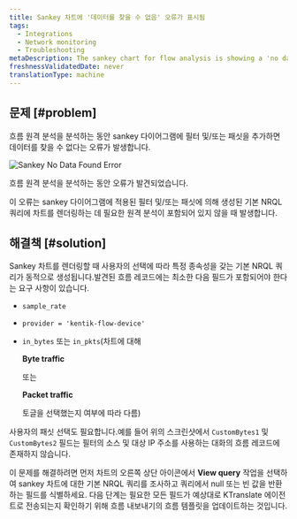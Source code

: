 ```yaml
---
title: Sankey 차트에 '데이터를 찾을 수 없음' 오류가 표시됨
tags:
  - Integrations
  - Network monitoring
  - Troubleshooting
metaDescription: The sankey chart for flow analysis is showing a 'no data found' error in your UI.
freshnessValidatedDate: never
translationType: machine
---
```



## 문제 [#problem]

흐름 원격 분석을 분석하는 동안 sankey 다이어그램에 필터 및/또는 패싯을 추가하면 데이터를 찾을 수 없다는 오류가 발생합니다.

<img
  title="Sankey No Data Found Error"
  alt="Sankey No Data Found Error"
  src={networkSankeyNoData}
/>

<figcaption>
  흐름 원격 분석을 분석하는 동안 오류가 발견되었습니다.
</figcaption>

이 오류는 sankey 다이어그램에 적용된 필터 및/또는 패싯에 의해 생성된 기본 NRQL 쿼리에 차트를 렌더링하는 데 필요한 원격 분석이 포함되어 있지 않을 때 발생합니다.

## 해결책 [#solution]

Sankey 차트를 렌더링할 때 사용자의 선택에 따라 특정 종속성을 갖는 기본 NRQL 쿼리가 동적으로 생성됩니다.발견된 흐름 레코드에는 최소한 다음 필드가 포함되어야 한다는 요구 사항이 있습니다.

* `sample_rate`

* `provider = 'kentik-flow-device'`

* `in_bytes` 또는 `in_pkts`(차트에 대해

  <DNT>**Byte traffic**</DNT>

  또는

  <DNT>**Packet traffic**</DNT>

  토글을 선택했는지 여부에 따라 다름)

사용자의 패싯 선택도 필요합니다.예를 들어 위의 스크린샷에서 `CustomBytes1` 및 `CustomBytes2` 필드는 필터의 소스 및 대상 IP 주소를 사용하는 대화의 흐름 레코드에 존재하지 않습니다.

이 문제를 해결하려면 먼저 차트의 오른쪽 상단 아이콘에서 <DNT>**View query**</DNT> 작업을 선택하여 sankey 차트에 대한 기본 NRQL 쿼리를 조사하고 쿼리에서 null 또는 빈 값을 반환하는 필드를 식별하세요. 다음 단계는 필요한 모든 필드가 예상대로 KTranslate 에이전트로 전송되는지 확인하기 위해 흐름 내보내기의 흐름 템플릿을 업데이트하는 것입니다.